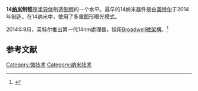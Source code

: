 {{半導體製程}}

'''14[[纳米|纳米]]制程'''是[[半导体|半导体]]制造[[制程|制程]]的一个水平。最早的14纳米器件是由[[英特尔|英特尔]]于2014年制造。在14纳米中，使用了多重图形曝光模式。

2014年9月，英特尔推出第一代14nm處理器，採用[[Broadwell微架構|Broadwell微架構]]。<ref>{{cite web |url=http://www.cpu-world.com/news_2014/2014090701_Intel_launches_first_Broadwell_processors.html |title=Intel launches first Broadwell processors |first=Anthony |last=Shvets |work=CPU World |date=7 September 2014 |accessdate=18 March 2015 |archive-date=2015-03-16 |archive-url=https://web.archive.org/web/20150316094905/http://www.cpu-world.com/news_2014/2014090701_Intel_launches_first_Broadwell_processors.html |dead-url=no }}</ref>

==参考文献==
{{reflist}}

{{Sequence|
prev=[[22纳米制程|22纳米制程]]|
next=[[10纳米制程|10纳米制程]]|
list=[[半导体器件制造|半导体器件制造]]制程
}}

{{Computer-stub}}

[[Category:微技术|Category:微技术]]
[[Category:纳米技术|Category:纳米技术]]